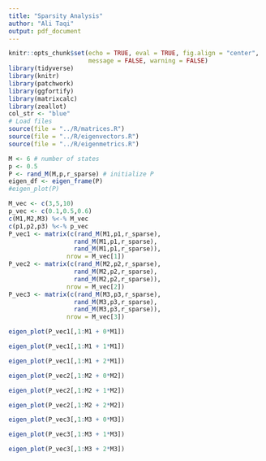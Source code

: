 ```yaml
---
title: "Sparsity Analysis"
author: "Ali Taqi"
output: pdf_document
---
```


```r
knitr::opts_chunk$set(echo = TRUE, eval = TRUE, fig.align = "center", 
                      message = FALSE, warning = FALSE)
library(tidyverse)
library(knitr)
library(patchwork)
library(ggfortify)
library(matrixcalc)
library(zeallot)
col_str <- "blue"
# Load files
source(file = "../R/matrices.R")
source(file = "../R/eigenvectors.R")
source(file = "../R/eigenmetrics.R")
```

```r
M <- 6 # number of states
p <- 0.5
P <- rand_M(M,p,r_sparse) # initialize P
eigen_df <- eigen_frame(P)
#eigen_plot(P)
```

```r
M_vec <- c(3,5,10)
p_vec <- c(0.1,0.5,0.6)
c(M1,M2,M3) %<-% M_vec
c(p1,p2,p3) %<-% p_vec
P_vec1 <- matrix(c(rand_M(M1,p1,r_sparse),
                  rand_M(M1,p1,r_sparse),
                  rand_M(M1,p1,r_sparse)),
                nrow = M_vec[1])
P_vec2 <- matrix(c(rand_M(M2,p2,r_sparse),
                  rand_M(M2,p2,r_sparse),
                  rand_M(M2,p2,r_sparse)),
                nrow = M_vec[2])
P_vec3 <- matrix(c(rand_M(M3,p3,r_sparse),
                  rand_M(M3,p3,r_sparse),
                  rand_M(M3,p3,r_sparse)),
                nrow = M_vec[3])
```

\newpage 

```r
eigen_plot(P_vec1[,1:M1 + 0*M1])
```

\newpage

```r
eigen_plot(P_vec1[,1:M1 + 1*M1])
```

\newpage

```r
eigen_plot(P_vec1[,1:M1 + 2*M1])
```

\newpage

```r
eigen_plot(P_vec2[,1:M2 + 0*M2])
```

\newpage

```r
eigen_plot(P_vec2[,1:M2 + 1*M2])
```

\newpage

```r
eigen_plot(P_vec2[,1:M2 + 2*M2])
```

\newpage

```r
eigen_plot(P_vec3[,1:M3 + 0*M3])
```

\newpage

```r
eigen_plot(P_vec3[,1:M3 + 1*M3])
```

\newpage

```r
eigen_plot(P_vec3[,1:M3 + 2*M3])
```

\newpage

